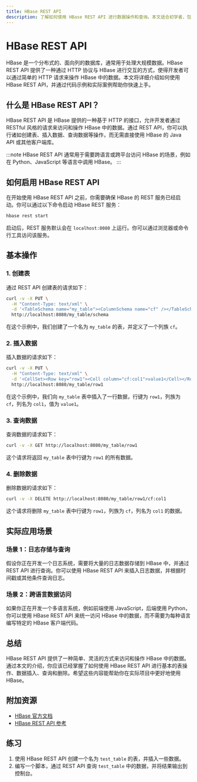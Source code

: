 ```yaml
---
title: HBase REST API
description: 了解如何使用 HBase REST API 进行数据操作和查询。本文适合初学者，包含代码示例和实际应用场景。
---
```


# HBase REST API

HBase 是一个分布式的、面向列的数据库，通常用于处理大规模数据。HBase REST API 提供了一种通过 HTTP 协议与 HBase 进行交互的方式，使得开发者可以通过简单的 HTTP 请求来操作 HBase 中的数据。本文将详细介绍如何使用 HBase REST API，并通过代码示例和实际案例帮助你快速上手。

## 什么是 HBase REST API？

HBase REST API 是 HBase 提供的一种基于 HTTP 的接口，允许开发者通过 RESTful 风格的请求来访问和操作 HBase 中的数据。通过 REST API，你可以执行诸如创建表、插入数据、查询数据等操作，而无需直接使用 HBase 的 Java API 或其他客户端库。

:::note
HBase REST API 通常用于需要跨语言或跨平台访问 HBase 的场景，例如在 Python、JavaScript 等语言中调用 HBase。
:::

## 如何启用 HBase REST API

在开始使用 HBase REST API 之前，你需要确保 HBase 的 REST 服务已经启动。你可以通过以下命令启动 HBase REST 服务：

```bash
hbase rest start
```

启动后，REST 服务默认会在 `localhost:8080` 上运行。你可以通过浏览器或命令行工具访问该服务。

## 基本操作

### 1. 创建表

通过 REST API 创建表的请求如下：

```bash
curl -v -X PUT \
  -H "Content-Type: text/xml" \
  -d '<TableSchema name="my_table"><ColumnSchema name="cf" /></TableSchema>' \
  http://localhost:8080/my_table/schema
```

在这个示例中，我们创建了一个名为 `my_table` 的表，并定义了一个列族 `cf`。

### 2. 插入数据

插入数据的请求如下：

```bash
curl -v -X PUT \
  -H "Content-Type: text/xml" \
  -d '<CellSet><Row key="row1"><Cell column="cf:col1">value1</Cell></Row></CellSet>' \
  http://localhost:8080/my_table/row1
```

在这个示例中，我们向 `my_table` 表中插入了一行数据，行键为 `row1`，列族为 `cf`，列名为 `col1`，值为 `value1`。

### 3. 查询数据

查询数据的请求如下：

```bash
curl -v -X GET http://localhost:8080/my_table/row1
```

这个请求将返回 `my_table` 表中行键为 `row1` 的所有数据。

### 4. 删除数据

删除数据的请求如下：

```bash
curl -v -X DELETE http://localhost:8080/my_table/row1/cf:col1
```

这个请求将删除 `my_table` 表中行键为 `row1`，列族为 `cf`，列名为 `col1` 的数据。

## 实际应用场景

### 场景 1：日志存储与查询

假设你正在开发一个日志系统，需要将大量的日志数据存储到 HBase 中，并通过 REST API 进行查询。你可以使用 HBase REST API 来插入日志数据，并根据时间戳或其他条件查询日志。

### 场景 2：跨语言数据访问

如果你正在开发一个多语言系统，例如前端使用 JavaScript，后端使用 Python，你可以使用 HBase REST API 来统一访问 HBase 中的数据，而不需要为每种语言编写特定的 HBase 客户端代码。

## 总结

HBase REST API 提供了一种简单、灵活的方式来访问和操作 HBase 中的数据。通过本文的介绍，你应该已经掌握了如何使用 HBase REST API 进行基本的表操作、数据插入、查询和删除。希望这些内容能帮助你在实际项目中更好地使用 HBase。

## 附加资源

- [HBase 官方文档](https://hbase.apache.org/)
- [HBase REST API 参考](https://hbase.apache.org/apidocs/org/apache/hadoop/hbase/rest/package-summary.html)

## 练习

1. 使用 HBase REST API 创建一个名为 `test_table` 的表，并插入一些数据。
2. 编写一个脚本，通过 REST API 查询 `test_table` 中的数据，并将结果输出到控制台。
